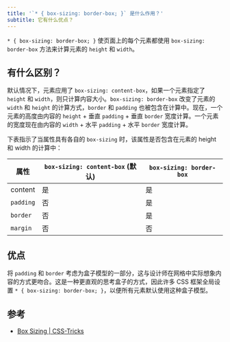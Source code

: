 ```yaml
---
title: '`* { box-sizing: border-box; }` 是什么作用？'
subtitle: 它有什么优点？
---
```


`* { box-sizing: border-box; }` 使页面上的每个元素都使用 `box-sizing: border-box` 方法来计算元素的 `height` 和 `width`。

## 有什么区别？

默认情况下，元素应用了 `box-sizing: content-box`，如果一个元素指定了 `height` 和 `width`，则只计算内容大小。`box-sizing: border-box` 改变了元素的 `width` 和 `height` 的计算方式，`border` 和 `padding` 也被包含在计算中。现在，一个元素的高度由内容的 `height` + 垂直 `padding` + 垂直 `border` 宽度计算。一个元素的宽度现在由内容的 `width` + 水平 `padding` + 水平 `border` 宽度计算。

下表指示了当属性具有各自的 `box-sizing` 时，该属性是否包含在元素的 height 和 width 的计算中：

| 属性  | `box-sizing: content-box` (默认) | `box-sizing: border-box` |
| --------- | ----------------------------------- | ------------------------ |
| content   | 是                                 | 是                      |
| `padding` | 否                                  | 是                      |
| `border`  | 否                                  | 是                      |
| `margin`  | 否                                  | 否                       |

## 优点

将 `padding` 和 `border` 考虑为盒子模型的一部分，这与设计师在网格中实际想象内容的方式更吻合。这是一种更直观的思考盒子的方式，因此许多 CSS 框架全局设置 `* { box-sizing: border-box; }`，以便所有元素默认使用这种盒子模型。

## 参考

* [Box Sizing | CSS-Tricks](https://css-tricks.com/box-sizing/)
